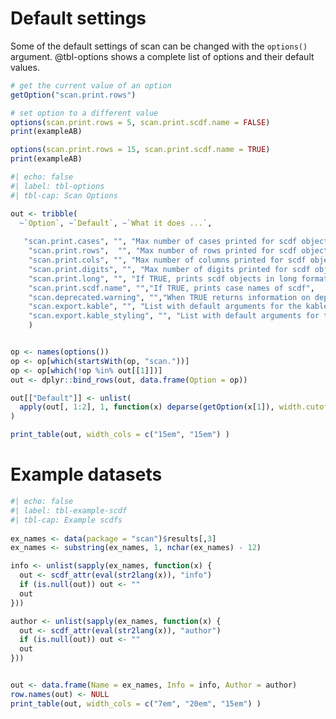# Default settings

Some of the default settings of scan can be changed with the `options()` argument. @tbl-options shows a complete list of options and their default values.

```r
# get the current value of an option
getOption("scan.print.rows")

# set option to a different value
options(scan.print.rows = 5, scan.print.scdf.name = FALSE)
print(exampleAB)

options(scan.print.rows = 15, scan.print.scdf.name = TRUE)
print(exampleAB)
```

```r
#| echo: false
#| label: tbl-options
#| tbl-cap: Scan Options

out <- tribble(
  ~`Option`, ~`Default`, ~`What it does ...`,
  
   "scan.print.cases", "", "Max number of cases printed for scdf objects",
    "scan.print.rows",  "", "Max number of rows printed for scdf objects",
    "scan.print.cols", "", "Max number of columns printed for scdf objects",
    "scan.print.digits", "", "Max number of digits printed for scdf objects",
    "scan.print.long", "", "If TRUE, prints scdf objects in long format",
    "scan.print.scdf.name", "","If TRUE, prints case names of scdf",
    "scan.deprecated.warning", "","When TRUE returns information on deprecated functions",
    "scan.export.kable", "", "List with default arguments for the kable argument of the export function",
    "scan.export.kable_styling", "", "List with default arguments for the kable_styling argument of the export function",
    )  


op <- names(options())
op <- op[which(startsWith(op, "scan."))]
op <- op[which(!op %in% out[[1]])]
out <- dplyr::bind_rows(out, data.frame(Option = op))

out[["Default"]] <- unlist(
  apply(out[, 1:2], 1, function(x) deparse(getOption(x[1]), width.cutoff = 500))
)

print_table(out, width_cols = c("15em", "15em") )
```

# Example datasets

```r
#| echo: false
#| label: tbl-example-scdf
#| tbl-cap: Example scdfs
 
ex_names <- data(package = "scan")$results[,3]
ex_names <- substring(ex_names, 1, nchar(ex_names) - 12)

info <- unlist(sapply(ex_names, function(x) {
  out <- scdf_attr(eval(str2lang(x)), "info")
  if (is.null(out)) out <- ""
  out
}))

author <- unlist(sapply(ex_names, function(x) {
  out <- scdf_attr(eval(str2lang(x)), "author")
  if (is.null(out)) out <- ""
  out
}))


out <- data.frame(Name = ex_names, Info = info, Author = author)
row.names(out) <- NULL
print_table(out, width_cols = c("7em", "20em", "15em") )

```

